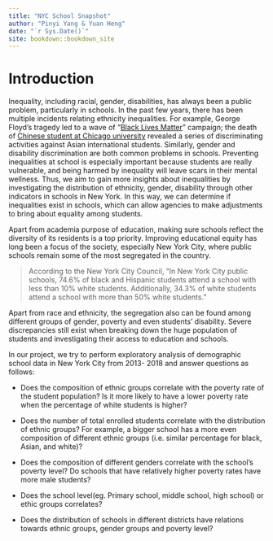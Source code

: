 ```yaml
--- 
title: "NYC School Snapshot"
author: "Pinyi Yang & Yuan Heng"
date: "`r Sys.Date()`"
site: bookdown::bookdown_site
---
```


# Introduction
Inequality, including racial, gender, disabilities, has always been a public problem, particularly in schools. In the past few years, there has been multiple incidents relating ethnicity inequalities. For example, George Floyd's tragedy led to a wave of "[Black Lives Matter](https://www.cbsnews.com/news/george-floyd-black-lives-matter-impact/)" campaign; the death of [Chinese student at Chicago university](https://www.scmp.com/news/china/diplomacy/article/3157087/chicagos-chinese-students-fear-death-wake-fatal-shooting) revealed a series of discriminating activities against Asian international students. Similarly, gender and disability discrimination are both common problems in schools. Preventing inequalities at school is especially important because students are really vulnerable, and being harmed by inequality will leave scars in their mental wellness. Thus, we aim to gain more insights about inequalities by investigating the distribution of ethnicity, gender, disability through other indicators in schools in New York. In this way, we can determine if inequalities exist in schools, which can allow agencies to make adjustments to bring about equality among students.

Apart from academia purpose of education, making sure schools reflect the diversity of its residents is a top priority. Improving educational equity has long been a focus of the society, especially New York City, where public schools remain some of the most segregated in the country. 

> According to the New York City Council, "In New York City public schools, 74.6% of black and Hispanic students attend a school with less than 10% white students. Additionally, 34.3% of white students attend a school with more than 50% white students."

Apart from race and ethnicity, the segregation also can be found among different groups of gender, poverty and even students' disability. Severe discrepancies still exist when breaking down the huge population of students and investigating their access to education and schools. 

In our project, we try to perform exploratory analysis of demographic school data in New York City from 2013- 2018 and answer questions as follows:

* Does the composition of ethnic groups correlate with the poverty rate of the student population? Is it more likely to have a lower poverty rate when the percentage of white students is higher?

* Does the number of total enrolled students correlate with the distribution of ethnic groups? For example, a bigger school has a more even composition of different ethnic groups (i.e. similar percentage for black, Asian, and white)?

* Does the composition of different genders correlate with the school’s poverty level? Do schools that have relatively higher poverty rates have more male students?

* Does the school level(eg. Primary school, middle school, high school) or ethic groups correlates?

* Does the distribution of schools in different districts have relations towards ethnic groups, gender groups and poverty level?

